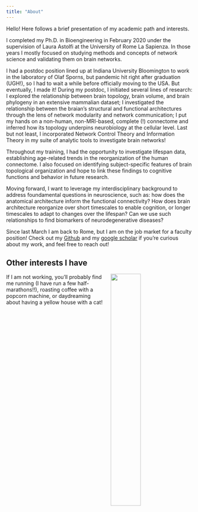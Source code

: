 ```yaml
---
title: "About"
---
```


Hello! Here follows a brief presentation of my academic path and interests.

I completed my Ph.D. in Bioengineering in February 2020 under the supervision of Laura Astolfi at the University of Rome La Sapienza. In those years I mostly focused on studying methods and concepts of network science and validating them on brain networks. 

I had a postdoc position lined up at Indiana University Bloomington to work in the laboratory of Olaf Sporns, but pandemic hit right after graduation (UGH!), so I had to wait a while before officially moving to the USA. But eventually, I made it! During my postdoc, I initiated several lines of research: I explored the relationship between brain topology, brain volume, and brain phylogeny in an extensive mammalian dataset; I investigated the relationship between the braian's structural and functional architectures through the lens of network modularity and network communication; I put my hands on a non-human, non-MRI-based, complete (!) connectome and inferred how its topology underpins neurobiology at the cellular level. Last but not least, I incorporated Network Control Theory and Information Theory in my suite of analytic tools to investigate brain networks! 

Throughout my training, I had the opportunity to investigate lifespan data, establishing age-related trends in the reorganization of the human connectome. I also focused on identifying subject-specific features of brain topological organization and hope to link these findings to cognitive functions and behavior in future research.

Moving forward, I want to leverage my interdisciplinary background to address foundamental questions in neuroscience, such as: how does the anatomical architecture inform the functional connectivity? How does brain architecture reorganize over short timescales to enable cognition, or longer
timescales to adapt to changes over the lifespan? Can we use such relationships to find biomarkers of neurodegenerative diseases?

Since last March I am back to Rome, but I am on the job market for a faculty position! Check out my [Github][1] and my [google scholar][2] if you're curious about my work, and feel free to reach out!

## Other interests I have

<img src="/assets/images/hilly_half.jpg" width="40%" hspace="20" align="right">  

If I am not working, you'll probably find me running (I have run a few half-marathons!!), roasting coffee with a popcorn machine, or daydreaming about having a yellow house with a cat!





[1]: https://github.com/mariagraziaP

[2]: https://scholar.google.es/citations?user=uHvZ9l8AAAAJ&hl=en




 
